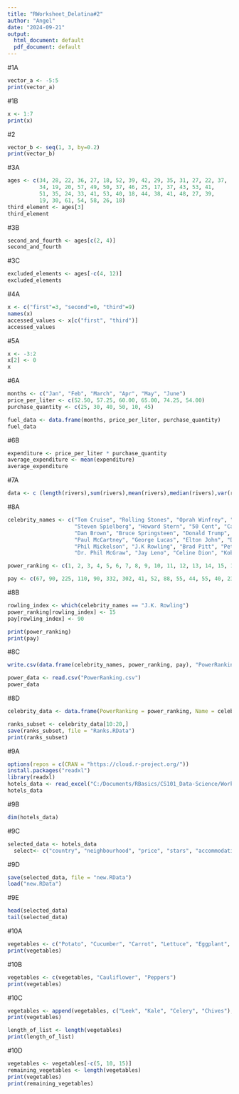 ```yaml
---
title: "RWorksheet_Delatina#2"
author: "Angel"
date: "2024-09-21"
output:
  html_document: default
  pdf_document: default
---
```


#1A
```r
vector_a <- -5:5
print(vector_a)
```
#1B
```r
x <- 1:7
print(x)
```
#2
```r
vector_b <- seq(1, 3, by=0.2)
print(vector_b)
```

#3A
```r
ages <- c(34, 28, 22, 36, 27, 18, 52, 39, 42, 29, 35, 31, 27, 22, 37,
          34, 19, 20, 57, 49, 50, 37, 46, 25, 17, 37, 43, 53, 41, 
          51, 35, 24, 33, 41, 53, 40, 18, 44, 38, 41, 48, 27, 39, 
          19, 30, 61, 54, 58, 26, 18)
third_element <- ages[3]
third_element
```
#3B
```r
second_and_fourth <- ages[c(2, 4)]
second_and_fourth
```

#3C
```r
excluded_elements <- ages[-c(4, 12)]
excluded_elements
```

#4A
```r
x <- c("first"=3, "second"=0, "third"=9)
names(x)
accessed_values <- x[c("first", "third")]
accessed_values
```
#5A
```r
x <- -3:2
x[2] <- 0
x
```

#6A
```r
months <- c("Jan", "Feb", "March", "Apr", "May", "June")
price_per_liter <- c(52.50, 57.25, 60.00, 65.00, 74.25, 54.00)
purchase_quantity <- c(25, 30, 40, 50, 10, 45)

fuel_data <- data.frame(months, price_per_liter, purchase_quantity)
fuel_data
```

#6B
```r
expenditure <- price_per_liter * purchase_quantity
average_expenditure <- mean(expenditure)
average_expenditure
```

#7A
```r
data <- c (length(rivers),sum(rivers),mean(rivers),median(rivers),var(rivers),sd(rivers),min(rivers),max(rivers))
```
#8A
```r
celebrity_names <- c("Tom Cruise", "Rolling Stones", "Oprah Winfrey", "U2", "Tiger Woods",
                     "Steven Spielberg", "Howard Stern", "50 Cent", "Cast of the Sopranos",
                     "Dan Brown", "Bruce Springsteen", "Donald Trump", "Muhammad Ali",
                     "Paul McCartney", "George Lucas", "Elton John", "David Letterman",
                     "Phil Mickelson", "J.K Rowling", "Brad Pitt", "Peter Jackson",
                     "Dr. Phil McGraw", "Jay Leno", "Celine Dion", "Kobe Bryant")

power_ranking <- c(1, 2, 3, 4, 5, 6, 7, 8, 9, 10, 11, 12, 13, 14, 15, 16, 17, 18, 19, 20, 21, 22, 23, 24, 25)

pay <- c(67, 90, 225, 110, 90, 332, 302, 41, 52, 88, 55, 44, 55, 40, 233, 34, 40, 47, 19, 25, 25, 45, 32, 40, 31)

```
#8B
```r
rowling_index <- which(celebrity_names == "J.K. Rowling") 
power_ranking[rowling_index] <- 15 
pay[rowling_index] <- 90 

print(power_ranking)
print(pay)
```
#8C
```r
write.csv(data.frame(celebrity_names, power_ranking, pay), "PowerRanking.csv")

power_data <- read.csv("PowerRanking.csv")
power_data

```
#8D
```r
celebrity_data <- data.frame(PowerRanking = power_ranking, Name = celebrity_names, Pay = pay)

ranks_subset <- celebrity_data[10:20,]
save(ranks_subset, file = "Ranks.RData")
print(ranks_subset)
```
#9A
```r
options(repos = c(CRAN = "https://cloud.r-project.org/"))
install.packages("readxl")
library(readxl)
hotels_data <- read_excel("C:/Documents/RBasics/CS101_Data-Science/Worksheet2/hotels-vienna.xlsx")
hotels_data
```
#9B
```r
dim(hotels_data)

```
#9C
```r
selected_data <- hotels_data
  select<- c("country", "neighbourhood", "price", "stars", "accommodation_type", "rating")
```
#9D
```r
save(selected_data, file = "new.RData")
load("new.RData")
```
#9E

```r
head(selected_data)
tail(selected_data)
```
#10A
```r
vegetables <- c("Potato", "Cucumber", "Carrot", "Lettuce", "Eggplant", "Cabbage", "Peas", "Squash", "Broccoli", "Radish")
print(vegetables)
```
#10B
```r
vegetables <- c(vegetables, "Cauliflower", "Peppers")
print(vegetables)
```
#10C
```r
vegetables <- append(vegetables, c("Leek", "Kale", "Celery", "Chives"), after = 5)
print(vegetables)

length_of_list <- length(vegetables)
print(length_of_list)
```
#10D

```r
vegetables <- vegetables[-c(5, 10, 15)]
remaining_vegetables <- length(vegetables)
print(vegetables)
print(remaining_vegetables)
```

